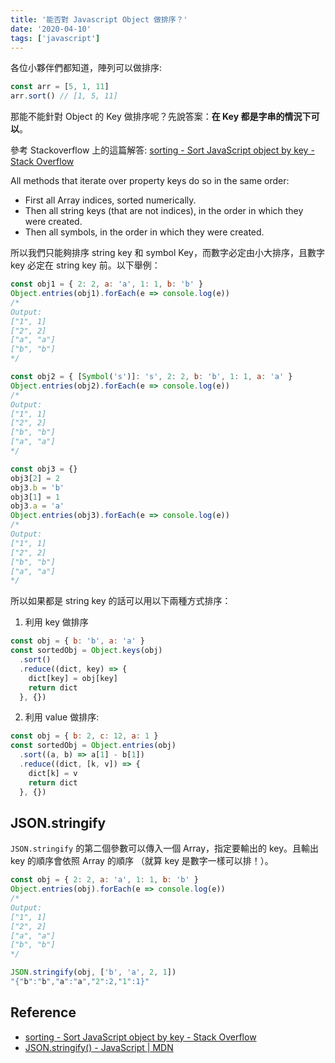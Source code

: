 ```yaml
---
title: '能否對 Javascript Object 做排序？'
date: '2020-04-10'
tags: ['javascript']
---
```


各位小夥伴們都知道，陣列可以做排序:

```js
const arr = [5, 1, 11]
arr.sort() // [1, 5, 11]
```

那能不能針對 Object 的 Key 做排序呢？先說答案：**在 Key 都是字串的情況下可以**。

參考 Stackoverflow 上的這篇解答: [sorting - Sort JavaScript object by key - Stack Overflow](https://stackoverflow.com/questions/5467129/sort-javascript-object-by-key)

All methods that iterate over property keys do so in the same order:

- First all Array indices, sorted numerically.
- Then all string keys (that are not indices), in the order in which they were created.
- Then all symbols, in the order in which they were created.

所以我們只能夠排序 string key 和 symbol Key，而數字必定由小大排序，且數字 key 必定在 string key 前。以下舉例：

```js
const obj1 = { 2: 2, a: 'a', 1: 1, b: 'b' }
Object.entries(obj1).forEach(e => console.log(e))
/*
Output:
["1", 1]
["2", 2]
["a", "a"]
["b", "b"]
*/

const obj2 = { [Symbol('s')]: 's', 2: 2, b: 'b', 1: 1, a: 'a' }
Object.entries(obj2).forEach(e => console.log(e))
/*
Output:
["1", 1]
["2", 2]
["b", "b"]
["a", "a"]
*/

const obj3 = {}
obj3[2] = 2
obj3.b = 'b'
obj3[1] = 1
obj3.a = 'a'
Object.entries(obj3).forEach(e => console.log(e))
/*
Output:
["1", 1]
["2", 2]
["b", "b"]
["a", "a"]
*/
```

所以如果都是 string key 的話可以用以下兩種方式排序：

1. 利用 key 做排序

```js
const obj = { b: 'b', a: 'a' }
const sortedObj = Object.keys(obj)
  .sort()
  .reduce((dict, key) => {
    dict[key] = obj[key]
    return dict
  }, {})
```

2. 利用 value 做排序:

```js
const obj = { b: 2, c: 12, a: 1 }
const sortedObj = Object.entries(obj)
  .sort((a, b) => a[1] - b[1])
  .reduce((dict, [k, v]) => {
    dict[k] = v
    return dict
  }, {})
```

## JSON.stringify

`JSON.stringify` 的第二個參數可以傳入一個 Array，指定要輸出的 key。且輸出 key 的順序會依照 Array 的順序 （就算 key 是數字一樣可以排！）。

```js
const obj = { 2: 2, a: 'a', 1: 1, b: 'b' }
Object.entries(obj).forEach(e => console.log(e))
/*
Output:
["1", 1]
["2", 2]
["a", "a"]
["b", "b"]
*/

JSON.stringify(obj, ['b', 'a', 2, 1])
"{"b":"b","a":"a","2":2,"1":1}"
```

## Reference

- [sorting - Sort JavaScript object by key - Stack Overflow](https://stackoverflow.com/questions/5467129/sort-javascript-object-by-key)
- [JSON.stringify() - JavaScript | MDN](https://developer.mozilla.org/en-US/docs/Web/JavaScript/Reference/Global_Objects/JSON/stringify)
